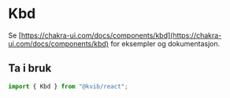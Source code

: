 
<Meta title="Komponenter/Data Display/Kbd" />

# Kbd

Se [https://chakra-ui.com/docs/components/kbd](https://chakra-ui.com/docs/components/kbd) for eksempler og dokumentasjon.

## Ta i bruk

```jsx
import { Kbd } from "@kvib/react";
```
